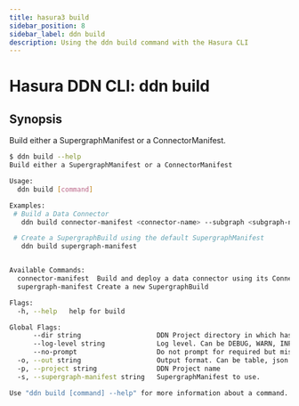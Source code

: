```yaml
---
title: hasura3 build
sidebar_position: 8
sidebar_label: ddn build
description: Using the ddn build command with the Hasura CLI
---
```


# Hasura DDN CLI: ddn build 

## Synopsis
Build either a SupergraphManifest or a ConnectorManifest.

```bash
$ ddn build --help
Build either a SupergraphManifest or a ConnectorManifest

Usage:
  ddn build [command]

Examples:
 # Build a Data Connector
   ddn build connector-manifest <connector-name> --subgraph <subgraph-name> --wait

 # Create a SupergraphBuild using the default SupergraphManifest
   ddn build supergraph-manifest


Available Commands:
  connector-manifest  Build and deploy a data connector using its ConnectorManifest
  supergraph-manifest Create a new SupergraphBuild

Flags:
  -h, --help   help for build

Global Flags:
      --dir string                   DDN Project directory in which hasura.yaml is present (default ".")
      --log-level string             Log level. Can be DEBUG, WARN, INFO, ERROR, or FATAL. (default "INFO")
      --no-prompt                    Do not prompt for required but missing flags
  -o, --out string                   Output format. Can be table, json or yaml. (default "table")
  -p, --project string               DDN Project name
  -s, --supergraph-manifest string   SupergraphManifest to use.

Use "ddn build [command] --help" for more information about a command.
```

